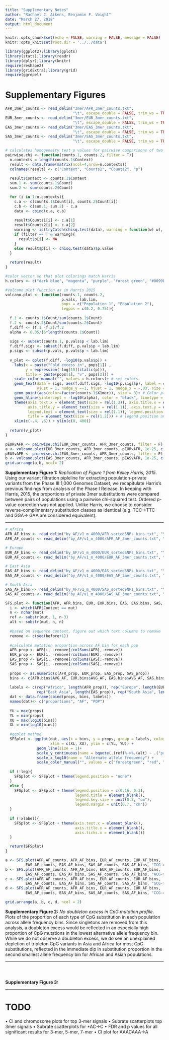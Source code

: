 ```yaml
---
title: "Supplementary Notes"
author: "Rachael C. Aikens, Benjamin F. Voight"
date: "March 27, 2018"
output: html_document
---
```


```r
knitr::opts_chunk$set(echo = FALSE, warning = FALSE, message = FALSE)
knitr::opts_knit$set(root.dir = '../../data')

library(ggplot2);library(gplots)
library(stats);library(readr)
library(dplyr);library(knitr)
require(reshape2)
library(gridExtra);library(grid)
require(ggrepel)
```

# Supplementary Figures

```r
AFR_3mer_counts <- read_delim("3mer/AFR_3mer_counts.txt", 
                              "\t", escape_double = FALSE, trim_ws = TRUE)
EUR_3mer_counts <- read_delim("3mer/EUR_3mer_counts.txt", 
                              "\t", escape_double = FALSE, trim_ws = TRUE)
EAS_3mer_counts <- read_delim("3mer/EAS_3mer_counts.txt", 
                              "\t", escape_double = FALSE, trim_ws = TRUE)
SAS_3mer_counts <- read_delim("3mer/SAS_3mer_counts.txt", 
                              "\t", escape_double = FALSE, trim_ws = TRUE)
```

```r
# calculates homogeneity test p values for pairwise comparisons of two dfs of counts
pairwise.chi <- function(counts.1, counts.2, filter = T){
  n.contexts = length(counts.1$Context)
  result <- data.frame(matrix(ncol=4,nrow=n.contexts))
  colnames(result) <- c("Context", "Counts1", "Counts2", "p")
  
  result$Context <- counts.1$Context
  sum.1 <- sum(counts.1$Count)
  sum.2 <- sum(counts.2$Count)

  for (i in 1:n.contexts){
    c.a <- c(counts.1$Count[i], counts.2$Count[i])
    c.b <- c(sum.1, sum.2) - c.a
    data <- cbind(c.a, c.b)
    
    result$Counts1[i] <- c.a[1]
    result$Counts2[i] <- c.a[2]
    warning <- is(tryCatch(chisq.test(data), warning = function(w) w), "warning")
    if (filter == T & warning){
      result$p[i] <- NA
    }
    else result$p[i] <- chisq.test(data)$p.value
  }
  
  return(result)
}

#color vector so that plot colorings match Harris
h.colors <- c("dark blue", "magenta", "purple", "forest green", "#0099FF", "red")

#volcano plot function as in Harris 2015
volcano.plot <- function(counts.1, counts.2, 
                         p.vals, lab.lim, 
                         pops = c("Population 1", "Population 2"), 
                         legpos = c(0.2, 0.75)){
  
  f.1 <- counts.1$Count/sum(counts.1$Count)
  f.2 <- counts.2$Count/sum(counts.2$Count)
  f.diff <- (f.1 -f.2)/f.2
  alpha <- 0.05/(6*length(counts.1$Count))
  
  sigs <- subset(counts.1, p.vals$p < lab.lim)
  f.diff.sigs <- subset(f.diff, p.vals$p < lab.lim)
  p.sigs <- subset(p.vals, p.vals$p < lab.lim)
  
  v_plot <- qplot(f.diff, -log10(p.vals$p)) +
    labs(x = paste("Fold excess in", pops[1]) , 
         y = expression(-log[10](italic(p))), 
         title = paste(pops[1], "v", pops[2])) +
    scale_color_manual("", values = h.colors)+ # set colors
    geom_text(data = sigs, aes(f.diff.sigs, -log10(p.sigs$p), label = sigs$Context, color = sigs$X1mer), 
              vjust = 1, nudge_y =-1, hjust = 1, nudge_x = -.03, size = 3, check_overlap = TRUE)+ # label highly significant
    geom_point(aes(color=factor(counts.1$X1mer)), size = 3)+ # Color pts by one_mer
    geom_hline(yintercept = -log10(alpha), color = "black", linetype = 2)+# significance line
    theme(axis.text.x = element_text(size = rel(1.3)), axis.title.x = element_text(size = rel(1.1)), # adjust text sizes
          axis.title.y = element_text(size = rel(1.1)), axis.text.y = element_text(size = rel(1.35)), 
          legend.text = element_text(size = rel(1.1)), legend.position = legpos,
          title = element_text(size = rel(1.2))) + # legend position and size 
    xlim(c(-.4, .6)) + ylim(c(0, 400))
  
  return(v_plot)
}
```

```r
pEURvAFR <- pairwise.chi(EUR_3mer_counts, AFR_3mer_counts, filter = F)
a <- volcano.plot(EUR_3mer_counts, AFR_3mer_counts, pEURvAFR, 1e-25, c("Europe", "Africa"), legpos = "none")
pEASvAFR <- pairwise.chi(EAS_3mer_counts, AFR_3mer_counts, filter = F)
b <- volcano.plot(EAS_3mer_counts, AFR_3mer_counts, pEASvAFR, 1e-25, c("East Asia", "Africa"))
grid.arrange(a,b, ncol= 2)
```

**Supplementary Figure 1:** *Replication of Figure 1 from Kelley Harris, 2015*. Using our variant filtration pipleline for extracting population-private variants from the Phase III 1,000 Genomes Dataset, we recapitulate Harris's previous findings from analysis of the Phase I Release.  In keeping with Harris, 2015, the proportions of private 3mer substitutions were compared between pairs of populations using a pairwise chi-squared test.  Ordered p-value correction was not applied.  Unlike Harris, we choose to consider reverse-complimentary substitution classes as identical (e.g. TCC$\rightarrow$TTC and GGA$\rightarrow$ GAA are considered equivalent).

***********************************************************************************************************

\pagebreak

```r
# Africa
AFR_AF_bins <- read_delim("by_AF/v1_m_4000/AFR_sortedSNPs_bins.txt", "\t", escape_double = FALSE, trim_ws = TRUE)
AFR_AF_counts <- read_delim("by_AF/v1_m_4000/AFR_AF_3mer_counts.txt", "\t", escape_double = FALSE, trim_ws = TRUE)

# Europe
EUR_AF_bins <- read_delim("by_AF/v1_m_4000/EUR_sortedSNPs_bins.txt", "\t", escape_double = FALSE, trim_ws = TRUE)
EUR_AF_counts <- read_delim("by_AF/v1_m_4000/EUR_AF_3mer_counts.txt", "\t", escape_double = FALSE, trim_ws = TRUE)

# East Asia
EAS_AF_bins <- read_delim("by_AF/v1_m_4000/EAS_sortedSNPs_bins.txt", "\t", escape_double = FALSE, trim_ws = TRUE)
EAS_AF_counts <- read_delim("by_AF/v1_m_4000/EAS_AF_3mer_counts.txt", "\t", escape_double = FALSE, trim_ws = TRUE)

# South Asia
SAS_AF_bins <- read_delim("by_AF/v1_m_4000/SAS_sortedSNPs_bins.txt", "\t", escape_double = FALSE, trim_ws = TRUE)
SAS_AF_counts <- read_delim("by_AF/v1_m_4000/SAS_AF_3mer_counts.txt", "\t", escape_double = FALSE, trim_ws = TRUE)
```

```r
SFS.plot <- function(AFR, AFR.bins, EUR, EUR.bins, EAS, EAS.bins, SAS, SAS.bins, mut, before, leg = T, xlabel = T){
  i <- which(AFR$Context == mut)
  n <- nchar(mut)
  ref <- substr(mut, 1, n-3)
  alt <- substr(mut, n, n)
  
  #based on sequence context, figure out which text columns to remove
  remove <- c(seq(before+1))
  
  #calculate mutation proportion across AF bin for each pop
  AFR_prop <- AFR[i, -remove]/colSums(AFR[,-remove])
  EUR_prop <- EUR[i, -remove]/colSums(EUR[,-remove])
  EAS_prop <- EAS[i, -remove]/colSums(EAS[,-remove])
  SAS_prop <- SAS[i, -remove]/colSums(SAS[,-remove])
  
  props <- as.numeric(c(AFR_prop, EUR_prop, EAS_prop, SAS_prop))
  bins <- c(AFR.bins$AVG_AF, EUR.bins$AVG_AF, EAS.bins$AVG_AF, SAS.bins$AVG_AF)
  
  labels <- c(rep("Africa", length(AFR_prop)), rep("Europe", length(EUR_prop)), 
              rep("East Asia", length(EAS_prop)), rep("South Asia", length(SAS_prop)))
  dat <- data.frame(cbind(props, bins, labels))
  names(dat)<- c("proportions", "AF", "POP")
  
  YU = max(props)
  YL = min(props)
  XU = max(log10(bins))
  XL = min(log10(bins))
  
  #ggplot method
  SFSplot <- ggplot(dat, aes(x = bins, y = props, group = labels, color = labels),
                    xlim = c(XL, XU), ylim = c(YL, YU)) +
              geom_line(size = 1)+
              scale_y_continuous(name = bquote(.(ref)%->%.(alt) ~ .("proportion"))) +
              scale_x_log10(name = "Alternate allele frequency") +
              scale_color_manual("", values = c("forestgreen", "red", "darkblue", "magenta"))
  
  if (!leg){
    SFSplot <- SFSplot + theme(legend.position = "none")
  }
  else {
    SFSplot <- SFSplot + theme(legend.position = c(0.16, 0.3), 
                               legend.title = element_blank(), 
                               legend.key.size = unit(0.5, "cm"),
                               legend.margin = unit(0.7, "cm"))
  }
  
  if (!xlabel){
    SFSplot <- SFSplot + theme(axis.text.x = element_blank(),
                               axis.title.x = element_blank(),
                               axis.ticks.x = element_blank())
  }

  return(SFSplot)
}
```

```r
a <- SFS.plot(AFR_AF_counts, AFR_AF_bins, EUR_AF_counts, EUR_AF_bins, 
         EAS_AF_counts, EAS_AF_bins, SAS_AF_counts, SAS_AF_bins, "TCG->T", 1, leg = T, xlabel = F)
b <- SFS.plot(AFR_AF_counts, AFR_AF_bins, EUR_AF_counts, EUR_AF_bins, 
         EAS_AF_counts, EAS_AF_bins, SAS_AF_counts, SAS_AF_bins, "ACG->T", 1, leg = F, xlabel = F)
c <- SFS.plot(AFR_AF_counts, AFR_AF_bins, EUR_AF_counts, EUR_AF_bins, 
         EAS_AF_counts, EAS_AF_bins, SAS_AF_counts, SAS_AF_bins, "GCG->T", 1, leg = F)
d <- SFS.plot(AFR_AF_counts, AFR_AF_bins, EUR_AF_counts, EUR_AF_bins, 
         EAS_AF_counts, EAS_AF_bins, SAS_AF_counts, SAS_AF_bins, "CCG->T", 1, leg = F)

grid.arrange(a, b, c, d, ncol = 2)
```

**Supplementary Figure 2:** *No doubleton excess in CpG mutation profile*.  Plots of the proportion of each type of CpG substitution in each population across allele frequency bins.  Since singletons are removed from this analysis, a doubleton excess would be reflected in an especially high proportion of CpG mutations in the lowest alternative allele frequency bin.  While we do not observe a doubleton excess, we do see an unexplained depletion of tripleton CpG variants in Asia and Africa for most CpG substitutions, reflected in the immediate dip in substitution proportion in the second smallest allele frequency bin for African and Asian populations.

***********************************************************************************************************

\pagebreak

```r

```

```r

```

```r

```

**Supplementary Figure 3:** 

***********************************************************************************************************

# TODO
•	CI and chromosome plots for top 3-mer signals
•	Subrate scatterplots top 3mer signals
•	Subrate scatterplots for *AC->C
•	FDR and p values for all significant results for 3-mer, 5-mer, 7-mer 
•	CI plot for AAACAAA->A
